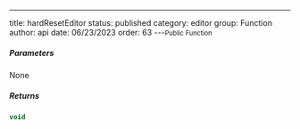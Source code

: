 ---
title: hardResetEditor
status: published
category: editor
group: Function
author: api
date: 06/23/2023
order: 63
---<Small>Public Function</Small>




##### Parameters


None

##### Returns


```ts
void
```

